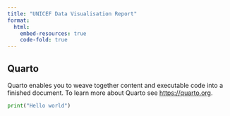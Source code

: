 ```yaml
---
title: "UNICEF Data Visualisation Report"
format:
  html:
    embed-resources: true
    code-fold: true
---
```


## Quarto

Quarto enables you to weave together content and executable code into a finished document. To learn more about Quarto see <https://quarto.org>.

```python
print("Hello world")
```
